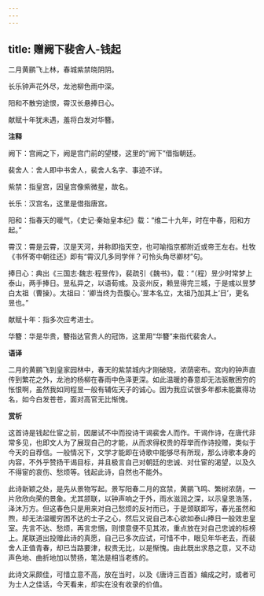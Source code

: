 ```yaml
---
---
---
```

title: 赠阙下裴舍人-钱起
---

二月黄鹂飞上林，春城紫禁晓阴阴。

长乐钟声花外尽，龙池柳色雨中深。

阳和不散穷途恨，霄汉长悬捧日心。

献赋十年犹未遇，羞将白发对华簪。

**注释**

阙下：宫阙之下，阙是宫门前的望楼，这里的“阙下”借指朝廷。

裴舍人：舍人即中书舍人，裴舍人名字、事迹不详。

紫禁：指皇宫，因皇宫像紫微星，故名。

长乐：汉宫名，这里是借指唐宫。

阳和：指春天的暖气，《史记·秦始皇本纪》载：“维二十九年，时在中春，阳和方起。”

霄汉：霄是云霄，汉是天河，并称即指天空，也可喻指京都附近或帝王左右。杜牧《书怀寄中朝往还》即有“霄汉几多同学伴？可怜头角尽卿材”句。

捧日心：典出《三国志·魏志·程昱传》，裴疏引《魏书》，载：“（程）昱少时常梦上泰山，两手捧日。昱私异之，以语荀彧。及衮州反，赖昱得完三城，于是彧以昱梦白太祖（曹操）。太祖曰：‘卿当终为吾腹心。’昱本名立，太祖乃加其上‘日’，更名昱也。”

献赋十年：指多次应考进士。

华簪：华是华贵，簪指达官贵人的冠饰，这里用“华簪”来指代裴舍人。

**语译**

二月的黄鹂飞到皇家园林中，春天的紫禁城内才刚破晓，浓荫密布。宫内的钟声直传到繁花之外，龙池的杨柳在春雨中色泽更深。如此温暖的春意却无法驱散困穷的怅恨啊，虽然我如同程昱一般有辅佐天子的诚心。因为我应试很多年都未能赢得功名，如今白发苍苍，面对高官无比惭愧。

**赏析**

这首诗是钱起仕宦之前，因屡试不中而投诗干谒裴舍人而作。干谒作诗，在唐代非常多见，也即文人为了展现自己的才能，从而求得权贵的荐举而作诗投赠，类似于今天的自荐信。一般情况下，文学才能即在诗歌中能够尽有所现，那么诗歌本身的内容，不外乎赞扬干谒目标，并且极言自己对朝廷的忠诚、对仕宦的渴望，以及久不得宦的哀伤、愁烦等。钱起此诗，自然也不能外。

此诗新颖之处，是先从景物写起。景写阳春二月的宫禁，黄鹂飞鸣、繁树浓荫，一片欣欣向荣的景象。尤其颔联，以钟声响之于外，雨水滋润之深，以示皇恩浩荡，泽沐万方。但这春色只是用来对自己愁烦的反衬而已，于是颈联即写，春光虽然和煦，却无法温暖穷困不达的士子之心，然后又说自己本心欲如泰山捧日一般效忠皇室。先言不达、愁烦，再言忠悃，则恨意便不见其浓，重点放在对自己忠诚的标榜上。尾联道出投赠此诗的真愿，自己已多次应试，可惜不中，眼见年华老去，而裴舍人正值青春，却已当路要津，权贵无比，以是惭愧。由此既出求恳之意，又不动声色地、曲折地加以赞扬，笔法是相当老练的。

此诗文采颇佳，可惜立意不高，放在当时，以及《唐诗三百首》编成之时，或者可为士人之佳话，今天看来，却实在没有收录的价值。